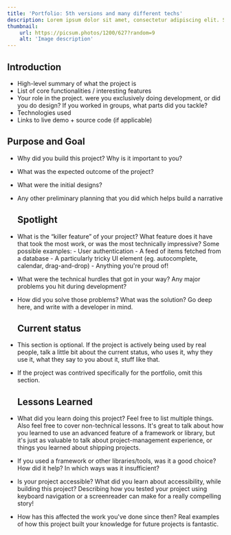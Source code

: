 ```yaml
---
title: 'Portfolio: 5th versions and many different techs'
description: Lorem ipsum dolor sit amet, consectetur adipiscing elit. Sed in nisi lectus. Donec lobortis pulvinar nisi, nec lacinia urna efficitur.
thumbnail:
    url: https://picsum.photos/1200/627?random=9
    alt: 'Image description'
---
```


## Introduction

-   High-level summary of what the project is
-   List of core functionalities / interesting features
-   Your role in the project. were you exclusively doing development, or did you do
    design? If you worked in groups, what parts did you tackle?
-   Technologies used
-   Links to live demo + source code (if applicable)

## Purpose and Goal

-   Why did you build this project? Why is it important to you?
-   What was the expected outcome of the project?
-   What were the initial designs?
-   Any other preliminary planning that you did which helps build a narrative

    ## Spotlight

-   What is the “killer feature” of your project? What feature does it have that took the
    most work, or was the most technically impressive? Some possible examples: - User authentication - A feed of items fetched from a database - A particularly tricky UI element (eg. autocomplete, calendar, drag-and-drop) - Anything you're proud of!
-   What were the technical hurdles that got in your way? Any major problems you hit
    during development?
-   How did you solve those problems? What was the solution? Go deep here, and write
    with a developer in mind.

    ## Current status

-   This section is optional. If the project is actively being used by real people, talk a little
    bit about the current status, who uses it, why they use it, what they say to you about
    it, stuff like that.
-   If the project was contrived specifically for the portfolio, omit this section.

    ## Lessons Learned

-   What did you learn doing this project? Feel free to list multiple things. Also feel free to
    cover non-technical lessons. It's great to talk about how you learned to use an
    advanced feature of a framework or library, but it's just as valuable to talk about
    project-management experience, or things you learned about shipping projects.
-   If you used a framework or other libraries/tools, was it a good choice? How did it
    help? In which ways was it insufficient?
-   Is your project accessible? What did you learn about accessibility, while building this
    project? Describing how you tested your project using keyboard navigation or a screenreader
    can make for a really compelling story!
-   How has this affected the work you've done since then? Real examples of how this
    project built your knowledge for future projects is fantastic.
